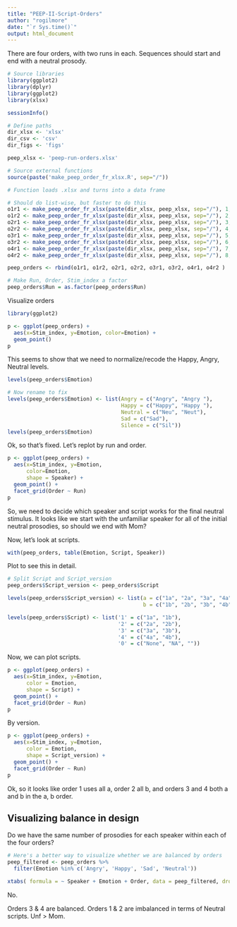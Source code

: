 ```yaml
---
title: "PEEP-II-Script-Orders"
author: "rogilmore"
date: "`r Sys.time()`"
output: html_document
---
```


There are four orders, with two runs in each. Sequences should start and end with a neutral prosody.

```r
# Source libraries
library(ggplot2)
library(dplyr)
library(ggplot2)
library(xlsx)
```

```r
sessionInfo()
```

```r
# Define paths
dir_xlsx <- 'xlsx'
dir_csv <- 'csv'
dir_figs <- 'figs'

peep_xlsx <- 'peep-run-orders.xlsx'

# Source external functions
source(paste('make_peep_order_fr_xlsx.R', sep="/"))
```

```r
# Function loads .xlsx and turns into a data frame

# Should do list-wise, but faster to do this
o1r1 <- make_peep_order_fr_xlsx(paste(dir_xlsx, peep_xlsx, sep="/"), 1, 1, 1)
o1r2 <- make_peep_order_fr_xlsx(paste(dir_xlsx, peep_xlsx, sep="/"), 2, 1, 2)
o2r1 <- make_peep_order_fr_xlsx(paste(dir_xlsx, peep_xlsx, sep="/"), 3, 2, 1)
o2r2 <- make_peep_order_fr_xlsx(paste(dir_xlsx, peep_xlsx, sep="/"), 4, 2, 2)
o3r1 <- make_peep_order_fr_xlsx(paste(dir_xlsx, peep_xlsx, sep="/"), 5, 3, 1)
o3r2 <- make_peep_order_fr_xlsx(paste(dir_xlsx, peep_xlsx, sep="/"), 6, 3, 2)
o4r1 <- make_peep_order_fr_xlsx(paste(dir_xlsx, peep_xlsx, sep="/"), 7, 4, 1)
o4r2 <- make_peep_order_fr_xlsx(paste(dir_xlsx, peep_xlsx, sep="/"), 8, 4, 2)

peep_orders <- rbind(o1r1, o1r2, o2r1, o2r2, o3r1, o3r2, o4r1, o4r2 )

# Make Run, Order, Stim_index a factor
peep_orders$Run = as.factor(peep_orders$Run)
```

Visualize orders

```r
library(ggplot2)

p <- ggplot(peep_orders) +
  aes(x=Stim_index, y=Emotion, color=Emotion) + 
  geom_point()
p
```

This seems to show that we need to normalize/recode the Happy, Angry, Neutral levels.

```r
levels(peep_orders$Emotion)

# Now rename to fix
levels(peep_orders$Emotion) <- list(Angry = c("Angry", "Angry "), 
                                    Happy = c("Happy", "Happy "),
                                    Neutral = c("Neu", "Neut"),
                                    Sad = c("Sad"),
                                    Silence = c("Sil"))
levels(peep_orders$Emotion)
```

Ok, so that's fixed. Let's replot by run and order.

```r
p <- ggplot(peep_orders) +
  aes(x=Stim_index, y=Emotion, 
      color=Emotion,
      shape = Speaker) + 
  geom_point() +
  facet_grid(Order ~ Run)
p
```

So, we need to decide which speaker and script works for the final neutral stimulus. It looks like we start with the unfamiliar speaker for all of the initial neutral prosodies, so should we end with Mom?

Now, let's look at scripts.

```r
with(peep_orders, table(Emotion, Script, Speaker))
```

Plot to see this in detail.

```r
# Split Script and Script_version
peep_orders$Script_version <- peep_orders$Script

levels(peep_orders$Script_version) <- list(a = c("1a", "2a", "3a", "4a"),
                                           b = c("1b", "2b", "3b", "4b"))

levels(peep_orders$Script) <- list('1' = c("1a", "1b"), 
                                   '2' = c("2a", "2b"),
                                   '3' = c("3a", "3b"),
                                   '4' = c("4a", "4b"),
                                   '0' = c("None", "NA", ""))
```

Now, we can plot scripts.

```r
p <- ggplot(peep_orders) +
  aes(x=Stim_index, y=Emotion, 
      color = Emotion,
      shape = Script) + 
  geom_point() +
  facet_grid(Order ~ Run)
p
```

By version.

```r
p <- ggplot(peep_orders) +
  aes(x=Stim_index, y=Emotion, 
      color = Emotion,
      shape = Script_version) + 
  geom_point() +
  facet_grid(Order ~ Run)
p
```

Ok, so it looks like order 1 uses all a, order 2 all b, and orders 3 and 4 both a and b in the a, b order. 

## Visualizing balance in design

Do we have the same number of prosodies for each speaker within each of the four orders?

```r
# Here's a better way to visualize whether we are balanced by orders
peep_filtered <- peep_orders %>%
  filter(Emotion %in% c('Angry', 'Happy', 'Sad', 'Neutral'))

xtabs( formula = ~ Speaker + Emotion + Order, data = peep_filtered, drop.unused.levels = TRUE)
```

No.

Orders 3 & 4 are balanced. Orders 1 & 2 are imbalanced in terms of Neutral scripts. Unf > Mom.